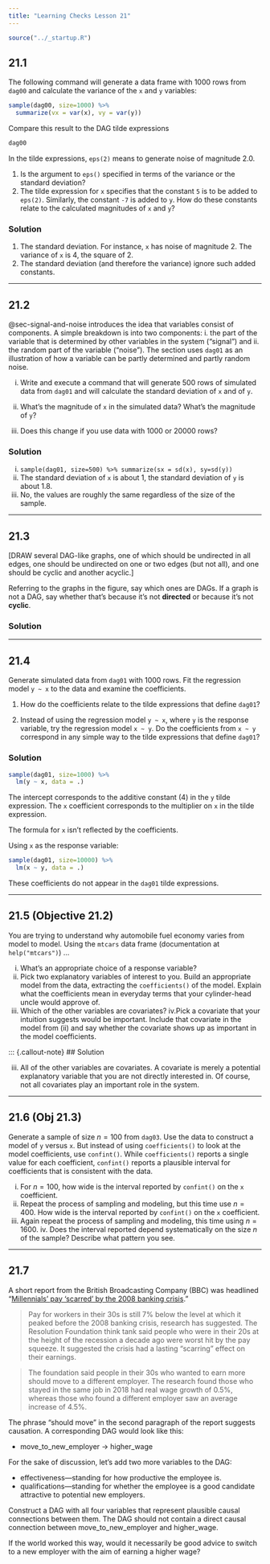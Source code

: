 ```yaml
---
title: "Learning Checks Lesson 21"
---
```


```r
source("../_startup.R")
```

## 21.1

The following command will generate a data frame with 1000 rows from `dag00` and calculate the variance of the `x` and `y` variables:

```r
sample(dag00, size=1000) %>%
  summarize(vx = var(x), vy = var(y))
```

Compare this result to the DAG tilde expressions

```r
dag00
```

In the tilde expressions, `eps(2)` means to generate noise of magnitude 2.0.

1. Is the argument to `eps()` specified in terms of the variance or the standard deviation?
2. The tilde expression for `x` specifies that the constant `5` is to be added to `eps(2)`. Similarly, the constant `-7` is added to `y`.  How do these constants relate to the calculated magnitudes of `x` and `y`?

### Solution

1. The standard deviation. For instance, `x` has noise of magnitude 2. The variance of `x` is 4, the square of 2.
2. The standard deviation (and therefore the variance) ignore such added constants.

--------



## 21.2

@sec-signal-and-noise introduces the idea that variables consist of components. A simple breakdown is into two components: i. the part of the variable that is determined by other variables in the system ("signal") and ii. the random part of the variable ("noise"). The section uses `dag01` as an illustration of how a variable can be partly determined and partly random noise.

i. Write and execute a command that will generate 500 rows of simulated data from `dag01` and will calculate the standard deviation of `x` and of `y`. 

ii. What's the magnitude of `x` in the simulated data? What's the magnitude of `y`?

iii. Does this change if you use data with 1000 or 20000 rows?




### Solution

i. `sample(dag01, size=500) %>% summarize(sx = sd(x), sy=sd(y))`
ii. The standard deviation of `x` is about 1, the standard deviation of `y` is about 1.8.
iii. No, the values are roughly the same regardless of the size of the sample.

----------



## 21.3

[DRAW several DAG-like graphs, one of which should be undirected in all edges, one should be undirected on one or two edges (but not all), and one should be cyclic and another acyclic.]

Referring to the graphs in the figure, say which ones are DAGs. If a graph is not a DAG, say whether that's because it's not **directed** or because it's not **cyclic**.

### Solution



----------

## 21.4

Generate simulated data from `dag01` with 1000 rows. Fit the regression model `y ~ x` to the data and examine the coefficients. 

1. How do the coefficients relate to the tilde expressions that define `dag01`?

2. Instead of using the regression model `y ~ x`, where `y` is the response variable, try the regression model `x ~ y`. Do the coefficients from `x ~ y` correspond in any simple way to the tilde expressions that define `dag01`?

### Solution

```r
sample(dag01, size=1000) %>%
  lm(y ~ x, data = .)
```

The intercept corresponds to the additive constant (4) in the `y` tilde expression. The `x` coefficient corresponds to the multiplier on `x` in the tilde expression. 

The formula for `x` isn't reflected by the coefficients.


Using `x` as the response variable:

```r
sample(dag01, size=10000) %>%
  lm(x ~ y, data = .)
```

These coefficients do not appear in the `dag01` tilde expressions.

--------

## 21.5 (Objective 21.2)

You are trying to understand why automobile fuel economy varies from model to model. Using the `mtcars` data frame (documentation at `help("mtcars")`) ...

i. What's an appropriate choice of a response variable?
ii. Pick two explanatory variables of interest to you. Build an appropriate model from the data, extracting the `coefficients()` of the model. Explain what the coefficients mean in everyday terms that your cylinder-head uncle would approve of.
iii. Which of the other variables are covariates? 
iv.Pick a covariate that your intuition suggests would be important. Include that covariate in the model from (ii) and say whether the covariate shows up as important in the model coefficients.

::: {.callout-note}
## Solution

iii. All of the other variables are covariates. A covariate is merely a potential explanatory variable that you are not directly interested in. Of course, not all covariates play an important role in the system.

----------

## 21.6 (Obj 21.3)

Generate a sample of size $n=100$ from `dag03`. Use the data to construct a model of `y` versus `x`. But instead of using `coefficients()` to look at the model coefficients, use `confint()`. While `coefficients()` reports a single value for each coefficient, `confint()` reports a plausible interval for coefficients that is consistent with the data. 

i. For $n=100$, how wide is the interval reported by `confint()` on the `x` coefficient.
ii. Repeat the process of sampling and modeling, but this time use $n=400$. How wide is the interval reported by `confint()` on the `x` coefficient.
iii. Again repeat the process of sampling and modeling, this time using $n=1600$. iv. Does the interval reported depend systematically on the size $n$ of the sample? Describe what pattern you see.

--------

## 21.7

A short report from the British Broadcasting Company (BBC) was headlined "[Millennials' pay 'scarred' by the 2008 banking crisis](https://www.bbc.com/news/business-47106711)."

> Pay for workers in their 30s is still 7% below the level at which it peaked before the 2008 banking crisis, research has suggested. The Resolution Foundation think tank said people who were in their 20s at the height of the recession a decade ago were worst hit by the pay squeeze. It suggested the crisis had a lasting "scarring" effect on their earnings.

> The foundation said people in their 30s who wanted to earn more should move to a different employer. The research found those who stayed in the same job in 2018 had real wage growth of 0.5%, whereas those who found a different employer saw an average increase of 4.5%.

The phrase "should move" in the second paragraph of the report suggests causation. A corresponding DAG would look like this:

- move_to_new_employer $\rightarrow$ higher_wage

For the sake of discussion, let's add two more variables to the DAG:

- effectiveness---standing for how productive the employee is.
- qualifications---standing for whether the employee is a good candidate attractive to potential new employers.

Construct a DAG with all four variables that represent plausible causal connections between them. The DAG should not contain a direct causal connection  between move_to_new_employer and higher_wage.


If the world worked this way, would it necessarily be good advice to switch to a new employer with the aim of earning a higher wage?


